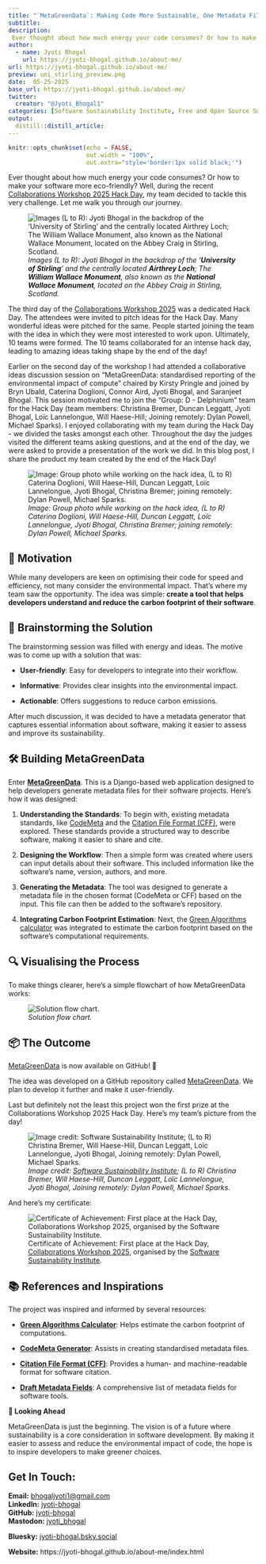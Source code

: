 ```yaml
---
title: "`MetaGreenData`: Making Code More Sustainable, One Metadata File at a Time"
subtitle: 
description: 
 Ever thought about how much energy your code consumes? Or how to make your software more eco-friendly? Well, during the recent Collaborations Workshop 2025 Hack Day, my team decided to tackle this very challenge. Let me walk you through my journey.
author:
  - name: Jyoti Bhogal
    url: https://jyoti-bhogal.github.io/about-me/
url: https://jyoti-bhogal.github.io/about-me/
preview: uni_stirling_preview.png
date:  05-25-2025
base_url: https://jyoti-bhogal.github.io/about-me/
twitter:
  creator: "@Jyoti_Bhogal1"
categories: [Software Sustainability Institute, Free and Open Source Software, Software, Python, Django, Research Software, Open Science, Open Source, Meta data] 
output:
  distill::distill_article:
---
```


```r
knitr::opts_chunk$set(echo = FALSE,
                      out.width = "100%",
                      out.extra="style='border:1px solid black;'")

```

Ever thought about how much energy your code consumes? Or how to make your software more eco-friendly? Well, during the recent [Collaborations Workshop 2025 Hack Day](https://www.software.ac.uk/workshop/collaborations-workshop-2025-cw25), my team decided to tackle this very challenge. Let me walk you through our journey.

![*Images (L to R): Jyoti Bhogal in the backdrop of the ‘**University of Stirling**’ and the centrally located **Airthrey Loch**; The **William Wallace Monument**, also known as the **National Wallace Monument**, located on the Abbey Craig in Stirling, Scotland.*](uni_stirling_preview.png)

The third day of the [Collaborations Workshop 2025](https://www.software.ac.uk/workshop/collaborations-workshop-2025-cw25) was a dedicated Hack Day. The attendees were invited to pitch ideas for the Hack Day. Many wonderful ideas were pitched for the same. People started joining the team with the idea in which they were most interested to work upon. Ultimately, 10 teams were formed. The 10 teams collaborated for an intense hack day, leading to amazing ideas taking shape by the end of the day\!  

Earlier on the second day of the workshop I had attended a collaborative ideas discussion session on “MetaGreenData: standardised reporting of the environmental impact of compute” chaired by Kirsty Pringle and joined by Bryn Ubald, Caterina Doglioni, Connor Aird, Jyoti Bhogal, and Saranjeet Bhogal. This session motivated me to join the “Group: D \- Delphinium” team for the Hack Day (team members: Christina Bremer, Duncan Leggatt, Jyoti Bhogal, Loïc Lannelongue, Will Haese-Hill; Joining remotely: Dylan Powell, Michael Sparks). I enjoyed collaborating with my team during the Hack Day \- we divided the tasks amongst each other. Throughout the day the judges visited the different teams asking questions, and at the end of the day, we were asked to provide a presentation of the work we did. In this blog post, I share the product my team created by the end of the Hack Day\! 

![*Image: Group photo while working on the hack idea, (L to R) Caterina Doglioni, Will Haese-Hill, Duncan Leggatt, Loïc Lannelongue, Jyoti Bhogal, Christina Bremer; joining remotely: Dylan Powell, Michael Sparks.*](team_working_group_photo.png)

## **🚀 Motivation**

While many developers are keen on optimising their code for speed and efficiency, not many consider the environmental impact. That's where my team saw the opportunity. The idea was simple: **create a tool that helps developers understand and reduce the carbon footprint of their software**.

## **🧠 Brainstorming the Solution**

The brainstorming session was filled with energy and ideas. The motive was to come up with a  solution that was:

* **User-friendly**: Easy for developers to integrate into their workflow.

* **Informative**: Provides clear insights into the environmental impact.

* **Actionable**: Offers suggestions to reduce carbon emissions.

After much discussion, it was decided to have a metadata generator that captures essential information about software, making it easier to assess and improve its sustainability.

## **🛠️ Building MetaGreenData**

Enter [**MetaGreenData**](https://github.com/GreenAlgorithms/MetaGreenData). This is a Django-based web application designed to help developers generate metadata files for their software projects. Here's how it was designed:

1. **Understanding the Standards**: To begin with, existing metadata standards, like [CodeMeta](https://codemeta.github.io/codemeta-generator/) and the [Citation File Format (CFF)](https://citation-file-format.github.io/), were explored. These standards provide a structured way to describe software, making it easier to share and cite.

2. **Designing the Workflow**: Then a simple form was created where users can input details about their software. This included information like the software's name, version, authors, and more.

3. **Generating the Metadata**: The tool was designed to generate a metadata file in the chosen format (CodeMeta or CFF) based on the input. This file can then be added to the software's repository.

4. **Integrating Carbon Footprint Estimation**: Next, the [Green Algorithms calculator](https://calculator.green-algorithms.org/) was integrated to estimate the carbon footprint based on the software's computational requirements.

## **🔍 Visualising the Process**

To make things clearer, here's a simple flowchart of how MetaGreenData works:

![*Solution flow chart.*](solution_flow_chart.png)

## **📦 The Outcome**

[MetaGreenData](https://github.com/GreenAlgorithms/MetaGreenData) is now available on GitHub! 🎉

The idea was developed on a GitHub repository called [MetaGreenData](https://github.com/GreenAlgorithms/MetaGreenData). We plan to develop it further and make it user-friendly.

Last but definitely not the least this project won the first prize at the Collaborations Workshop 2025 Hack Day. Here’s my team’s picture from the day\!

![*Image credit: [Software Sustainability Institute](https://www.software.ac.uk/); (L to R) Christina Bremer, Will Haese-Hill, Duncan Leggatt, Loïc Lannelongue, Jyoti Bhogal, Joining remotely: Dylan Powell, Michael Sparks.*](first_prize_group_photo.jpeg)

And here’s my certificate:

![Certificate of Achievement: First place at the Hack Day, [Collaborations Workshop 2025](https://www.software.ac.uk/workshop/collaborations-workshop-2025-cw25), organised by the [Software Sustainability Institute](https://www.software.ac.uk/).](first_jyoti_bhogal_certificate.jpg)

## **📚 References and Inspirations**

The project was inspired and informed by several resources:

* [**Green Algorithms Calculator**](https://calculator.green-algorithms.org/): Helps estimate the carbon footprint of computations.

* [**CodeMeta Generator**](https://codemeta.github.io/codemeta-generator/): Assists in creating standardised metadata files.

* [**Citation File Format (CFF)**](https://citation-file-format.github.io/): Provides a human- and machine-readable format for software citation.

* [**Draft Metadata Fields**](https://docs.google.com/spreadsheets/d/1hVlRnbE-3183r3hRLakNV0_-KTvuAxtAyhyueGY8gtg/edit?pli=1&gid=0#gid=0): A comprehensive list of metadata fields for software tools.

**🔭 Looking Ahead**

MetaGreenData is just the beginning. The vision is of a future where sustainability is a core consideration in software development. By making it easier to assess and reduce the environmental impact of code, the hope is to inspire developers to make greener choices.

## Get In Touch:

**Email:** [bhogaljyoti1@gmail.com](mailto:bhogaljyoti1@gmail.com)   
**LinkedIn:** [jyoti-bhogal](http://www.linkedin.com/in/jyoti-bhogal)  
**GitHub:** [jyoti-bhogal](https://github.com/jyoti-bhogal)   
**Mastodon:** [jyoti_bhogal](https://mastodon.social/@jyoti_bhogal)

**Bluesky:** [jyoti-bhogal.bsky.social](https://bsky.app/profile/jyoti-bhogal.bsky.social)

**Website:** https://jyoti-bhogal.github.io/about-me/index.html


